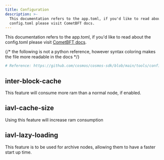 ```yaml
---
title: Configuration
description: >-
  This documentation refers to the app.toml, if you'd like to read about the
  config.toml please visit CometBFT docs.
---
```


This documentation refers to the app.toml, if you'd like to read about the config.toml please visit [CometBFT docs](https://docs.cometbft.com/v0.37/).

{/* the following is not a python reference, however syntax coloring makes the file more readable in the docs */}

```python
# Reference: https://github.com/cosmos/cosmos-sdk/blob/main/tools/confix/data/v0.47-app.toml
```

## inter-block-cache

This feature will consume more ram than a normal node, if enabled.

## iavl-cache-size

Using this feature will increase ram consumption

## iavl-lazy-loading

This feature is to be used for archive nodes, allowing them to have a faster start up time.
